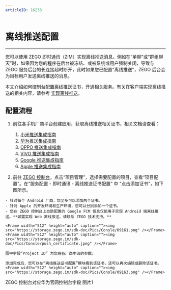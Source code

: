```yaml
---
articleID: 16233
---
```

# 离线推送配置

- - -

您可以使用 ZEGO 即时通讯（ZIM）实现离线推送消息。例如在“单聊”或“群组聊天”时，如果因为您的程序在后台被冻结、或被系统或用户强制关闭，导致与 ZEGO 服务后台的长连接超时断开，此时如果您已配置“离线推送”，ZEGO 后台会为目标用户发送离线推送的消息。

本文介绍如何控制台配置离线推送证书，开通相关服务。有关在客户端实现离线推送的相关内容，请参考 [实现离线推送](https://doc-zh.zego.im/article/12729)。

## 配置流程

1. 前往各手机厂商平台创建应用，获取离线推送相关证书，相关文档请查看：
    1. [小米推送集成指南](https://doc-zh.zego.im/article/12675)
    2. [华为推送集成指南](https://doc-zh.zego.im/article/12752)
    3. [OPPO 推送集成指南](https://doc-zh.zego.im/article/12731)
    4. [VIVO 推送集成指南](https://doc-zh.zego.im/article/12668)
    5. [Google 推送集成指南](https://doc-zh.zego.im/article/14869)
    6. [Apple 推送集成指南](https://doc-zh.zego.im/article/14288)

2. 前往 [ZEGO 控制台](https://console.zego.im/)，点击“项目管理”，选择需要配置的项目，查看“项目配置”。在“服务配置 - 即时通讯 - 离线推送证书配置” 中 “点击添加证书”，如下图所示。

<Warning title="注意">


    - 针对每个 Android 厂商，您至多可以添加两个证书。
    - 针对 Apple 的开发环境和生产环境，您可以分别添加一个证书。
    - 您在 ZEGO 控制台上自助配置的 Google FCM 信息仅能用于实现 Android 端离线推送。**如需实现 Web 离线推送，请联系 ZEGO 技术支持。**
    
</Warning>



    <Frame width="512" height="auto" caption=""><img src="https://storage.zego.im/sdk-doc/Pics/Consle/09161.png" /></Frame>   
    <Frame width="512" height="auto" caption=""><img src="https://storage.zego.im/sdk-doc/Pics/Consle/push_certificate.jpeg" /></Frame>

<Note title="说明">


    图中字段“Project ID” 为您在各厂商申请的参数。
    
</Note>



    添加完成后，您可以在“离线推送证书配置”模块看到该证书，还可以再次编辑或删除该证书。
    <Frame width="512" height="auto" caption=""><img src="https://storage.zego.im/sdk-doc/Pics/Consle/09163.png" /></Frame>


ZEGO 控制台对应华为官网控制台字段
图片1
